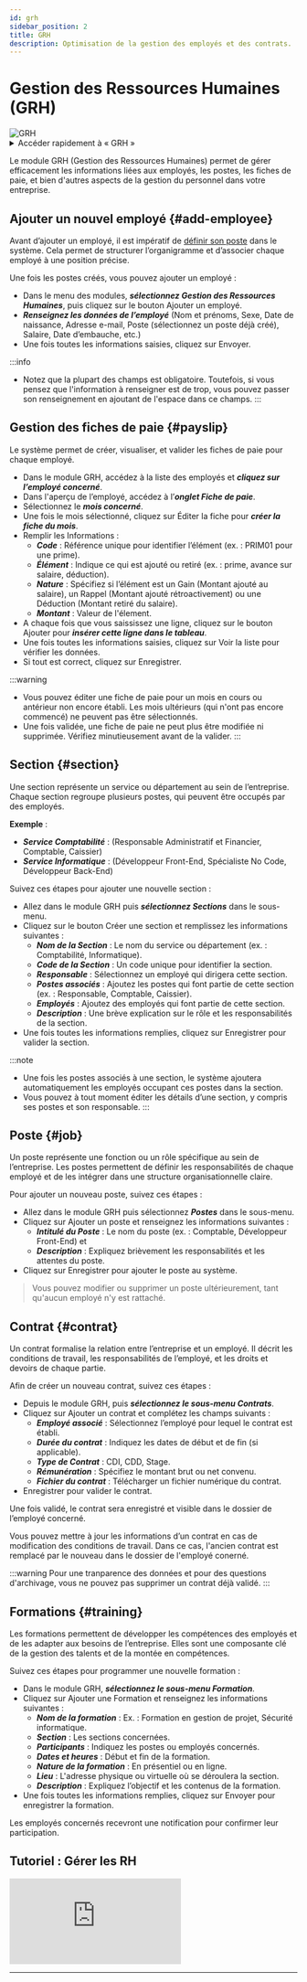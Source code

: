 ```yaml
---
id: grh
sidebar_position: 2
title: GRH
description: Optimisation de la gestion des employés et des contrats.
---
```

 

# <i class="fas fa-briefcase"></i> Gestion des Ressources Humaines (GRH)
<img src="/img/docs/grh.png" alt="GRH" className={styles.docsImg} />

<details>
  <summary>Accéder rapidement à « GRH »</summary>

  Pour accéder rapidement à la section GRH, saisissez simplement dans la barre de recherche un mot-clé de recherche pour trouver la section sans naviguer manuellement dans les menus.

  Voici une *[liste](/docs/act/controle/search)* – none exhaustive – des mots clés de recherches pris en charge.
</details>


Le module GRH (Gestion des Ressources Humaines) permet de gérer efficacement les informations liées aux employés, les postes, les fiches de paie, et bien d'autres aspects de la gestion du personnel dans votre entreprise.


## Ajouter un nouvel employé \{#add-employee}
Avant d’ajouter un employé, il est impératif de [définir son poste](#job) dans le système. Cela permet de structurer l’organigramme et d’associer chaque employé à une position précise.

Une fois les postes créés, vous pouvez ajouter un employé :

- Dans le menu des modules, ***sélectionnez Gestion des Ressources Humaines***, puis cliquez sur le bouton <span className={styles.blackBtn}><i class="fas fa-plus"></i> Ajouter un employé</span>.
- ***Renseignez les données de l’employé*** (Nom et prénoms, Sexe, Date de naissance, Adresse e-mail, Poste (sélectionnez un poste déjà créé), Salaire, Date d’embauche, etc.)
- Une fois toutes les informations saisies, cliquez sur <span className={styles.blueBtn}>Envoyer</span>.

:::info
- Notez que la plupart des champs est obligatoire. Toutefois, si vous pensez que l'information à renseigner est de trop, vous pouvez passer son renseignement en ajoutant de l'espace dans ce champs.
:::


## Gestion des fiches de paie \{#payslip}
Le système permet de créer, visualiser, et valider les fiches de paie pour chaque employé.

- Dans le module GRH, accédez à la liste des employés et ***cliquez sur l’employé concerné***.
- Dans l'aperçu de l’employé, accédez à l’***onglet Fiche de paie***.
- Sélectionnez le ***mois concerné***.
- Une fois le mois sélectionné, cliquez sur <span className={styles.blueBtn}>Éditer la fiche</span> pour ***créer la fiche du mois***.
- Remplir les Informations :
  - ***Code*** : Référence unique pour identifier l’élément (ex. : PRIM01 pour une prime).
  - ***Élément*** : Indique ce qui est ajouté ou retiré (ex. : prime, avance sur salaire, déduction).
  - ***Nature*** : Spécifiez si l’élément est un Gain (Montant ajouté au salaire), un Rappel (Montant ajouté rétroactivement) ou une Déduction (Montant retiré du salaire).
  - ***Montant*** : Valeur de l'élement.
- A chaque fois que vous saississez une ligne, cliquez sur le bouton <span className={styles.blueBtn}>Ajouter</span> pour ***insérer cette ligne dans le tableau***.
- Une fois toutes les informations saisies, cliquez sur <span className={styles.blueOutBtn}>Voir la liste</span> pour vérifier les données.
- Si tout est correct, cliquez sur <span className={styles.redBtn}>Enregistrer</span>.

:::warning
- Vous pouvez éditer une fiche de paie pour un mois en cours ou antérieur non encore établi.
Les mois ultérieurs (qui n'ont pas encore commencé) ne peuvent pas être sélectionnés.
- Une fois validée, une fiche de paie ne peut plus être modifiée ni supprimée. Vérifiez minutieusement avant de la valider.
:::


## Section \{#section}
Une section représente un service ou département au sein de l’entreprise. Chaque section regroupe plusieurs postes, qui peuvent être occupés par des employés.

**Exemple** :
- ***Service Comptabilité*** : (Responsable Administratif et Financier, Comptable, Caissier)
- ***Service Informatique*** : (Développeur Front-End, Spécialiste No Code, Développeur Back-End)

Suivez ces étapes pour ajouter une nouvelle section :

- Allez dans le module GRH puis ***sélectionnez Sections*** dans le sous-menu.
- Cliquez sur le bouton <span className={styles.blackBtn}><i class="fas fa-plus"></i> Créer une section</span> et remplissez les informations suivantes :
  - ***Nom de la Section*** : Le nom du service ou département (ex. : Comptabilité, Informatique).
  - ***Code de la Section*** : Un code unique pour identifier la section.
  - ***Responsable*** : Sélectionnez un employé qui dirigera cette section.
  - ***Postes associés*** : Ajoutez les postes qui font partie de cette section (ex. : Responsable, Comptable, Caissier).
  - ***Employés*** : Ajoutez des employés qui font partie de cette section.
  - ***Description*** : Une brève explication sur le rôle et les responsabilités de la section.
- Une fois toutes les informations remplies, cliquez sur <span className={styles.redBtn}>Enregistrer</span> pour valider la section.
  
:::note
- Une fois les postes associés à une section, le système ajoutera automatiquement les employés occupant ces postes dans la section.
- Vous pouvez à tout moment éditer les détails d’une section, y compris ses postes et son responsable.
:::


## Poste \{#job}
Un poste représente une fonction ou un rôle spécifique au sein de l’entreprise. Les postes permettent de définir les responsabilités de chaque employé et de les intégrer dans une structure organisationnelle claire.

Pour ajouter un nouveau poste, suivez ces étapes :

- Allez dans le module GRH puis sélectionnez ***Postes*** dans le sous-menu.
- Cliquez sur <span className={styles.blackBtn}><i class="fas fa-plus"></i> Ajouter un poste</span> et renseignez les informations suivantes :
  - ***Intitulé du Poste*** : Le nom du poste (ex. : Comptable, Développeur Front-End) et
  - ***Description*** : Expliquez brièvement les responsabilités et les attentes du poste.
- Cliquez sur <span className={styles.blueBtn}>Enregistrer</span> pour ajouter le poste au système.

> Vous pouvez modifier ou supprimer un poste ultérieurement, tant qu'aucun employé n'y est rattaché.


## Contrat \{#contrat}
Un contrat formalise la relation entre l’entreprise et un employé. Il décrit les conditions de travail, les responsabilités de l’employé, et les droits et devoirs de chaque partie.

Afin de créer un nouveau contrat, suivez ces étapes :

- Depuis le module GRH, puis ***sélectionnez le sous-menu Contrats***.
- Cliquez sur <span className={styles.blackBtn}><i class="fas fa-plus"></i> Ajouter un contrat</span> et complétez les champs suivants :
  - ***Employé associé*** : Sélectionnez l’employé pour lequel le contrat est établi.
  - ***Durée du contrat*** : Indiquez les dates de début et de fin (si applicable).
  - ***Type de Contrat*** : CDI, CDD, Stage.
  - ***Rémunération*** : Spécifiez le montant brut ou net convenu.
  - ***Fichier du contrat*** : Télécharger un fichier numérique du contrat.
- <span className={styles.blueBtn}>Enregistrer</span> pour valider le contrat.

Une fois validé, le contrat sera enregistré et visible dans le dossier de l’employé concerné.

Vous pouvez mettre à jour les informations d’un contrat en cas de modification des conditions de travail. Dans ce cas, l'ancien contrat est remplacé par le nouveau dans le dossier de l'employé conerné.

:::warning
Pour une tranparence des données et pour des questions d'archivage, vous ne pouvez pas supprimer un contrat déjà validé.
:::


## Formations \{#training}
Les formations permettent de développer les compétences des employés et de les adapter aux besoins de l’entreprise. Elles sont une composante clé de la gestion des talents et de la montée en compétences.

Suivez ces étapes pour programmer une nouvelle formation :

- Dans le module GRH, ***sélectionnez le sous-menu Formation***.
- Cliquez sur Ajouter une Formation et renseignez les informations suivantes :
  - ***Nom de la formation*** : Ex. : Formation en gestion de projet, Sécurité informatique.
  - ***Section*** : Les sections concernées.
  - ***Participants*** : Indiquez les postes ou employés concernés.
  - ***Dates et heures*** : Début et fin de la formation.
  - ***Nature de la formation*** : En présentiel ou en ligne.
  - ***Lieu*** : L'adresse physique ou virtuelle où se déroulera la section. 
  - ***Description*** : Expliquez l’objectif et les contenus de la formation. 
- Une fois toutes les informations remplies, cliquez sur <span className={styles.blueBtn}>Envoyer</span> pour enregistrer la formation.

Les employés concernés recevront une notification pour confirmer leur participation.


## Tutoriel : Gérer les RH
<div className={styles.FrameMob}>
<iframe
  src="https://www.youtube.com/embed/KAKnJ42iaKg"
  title="Connexion sur PGS"
  frameborder="0"
  allow="accelerometer; autoplay; clipboard-write; encrypted-media; gyroscope; picture-in-picture"
  allowfullscreen>
</iframe>
</div>

---

<Feedback />